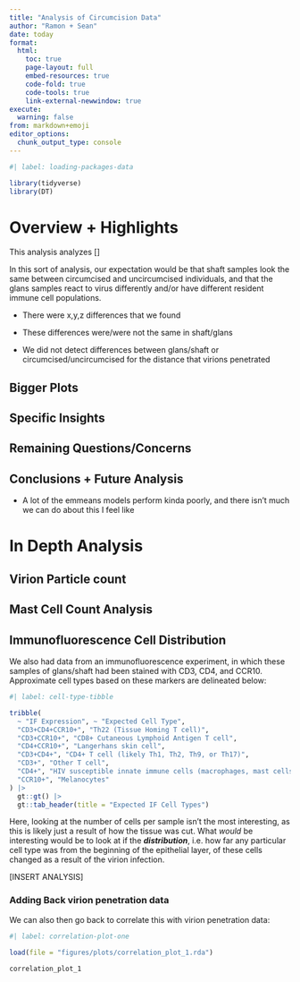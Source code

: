 ```yaml
---
title: "Analysis of Circumcision Data"
author: "Ramon + Sean"
date: today
format:
  html:
    toc: true
    page-layout: full
    embed-resources: true
    code-fold: true
    code-tools: true
    link-external-newwindow: true
execute:
  warning: false
from: markdown+emoji 
editor_options: 
  chunk_output_type: console
---
```


```r
#| label: loading-packages-data

library(tidyverse)
library(DT)
```


# Overview + Highlights

This analysis analyzes []

In this sort of analysis, our expectation would be that shaft samples look the same between circumcised and uncircumcised individuals, and that the glans samples react to virus differently and/or have different resident immune cell populations.

- There were x,y,z differences that we found

- These differences were/were not the same in shaft/glans

- We did not detect differences between glans/shaft or circumcised/uncircumcised for the distance that virions penetrated


## Bigger Plots


## Specific Insights



## Remaining Questions/Concerns


## Conclusions + Future Analysis
- A lot of the emmeans models perform kinda poorly, and there isn't much we can do about this I feel like


# In Depth Analysis

## Virion Particle count


## Mast Cell Count Analysis


## Immunofluorescence Cell Distribution

We also had data from an immunofluorescence experiment, in which these samples of glans/shaft had been stained with CD3, CD4, and CCR10. Approximate cell types based on these markers are delineated below:

```r
#| label: cell-type-tibble

tribble(
  ~ "IF Expression", ~ "Expected Cell Type",
  "CD3+CD4+CCR10+", "Th22 (Tissue Homing T cell)",
  "CD3+CCR10+", "CD8+ Cutaneous Lymphoid Antigen T cell",
  "CD4+CCR10+", "Langerhans skin cell",
  "CD3+CD4+", "CD4+ T cell (likely Th1, Th2, Th9, or Th17)",
  "CD3+", "Other T cell",
  "CD4+", "HIV susceptible innate immune cells (macrophages, mast cells, etc)",
  "CCR10+", "Melanocytes"
) |>
  gt::gt() |>
  gt::tab_header(title = "Expected IF Cell Types")
```

Here, looking at the number of cells per sample isn't the most interesting, as this is likely just a result of how the tissue was cut. What *would* be interesting would be to look at if the ***distribution***, i.e. how far any particular cell type was from the beginning of the epithelial layer, of these cells changed as a result of the virion infection. 

[INSERT ANALYSIS]


### Adding Back virion penetration data

We can also then go back to correlate this with virion penetration data:

```r
#| label: correlation-plot-one

load(file = "figures/plots/correlation_plot_1.rda")

correlation_plot_1
```







